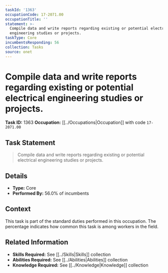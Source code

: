 ```yaml
---
taskId: '1363'
occupationCode: 17-2071.00
occupationTitle: ''
statement: >-
  Compile data and write reports regarding existing or potential electrical
  engineering studies or projects.
taskType: Core
incumbentsResponding: 56
collection: Tasks
source: onet
---
```

# Compile data and write reports regarding existing or potential electrical engineering studies or projects.

**Task ID:** 1363
**Occupation:** [[../Occupations|Occupation]] with code `17-2071.00`

## Task Statement

> Compile data and write reports regarding existing or potential electrical engineering studies or projects.

## Details

- **Type:** Core
- **Performed By:** 56.0% of incumbents

## Context

This task is part of the standard duties performed in this occupation. The percentage indicates how common this task is among workers in the field.

## Related Information

- **Skills Required:** See [[../Skills|Skills]] collection
- **Abilities Required:** See [[../Abilities|Abilities]] collection
- **Knowledge Required:** See [[../Knowledge|Knowledge]] collection
